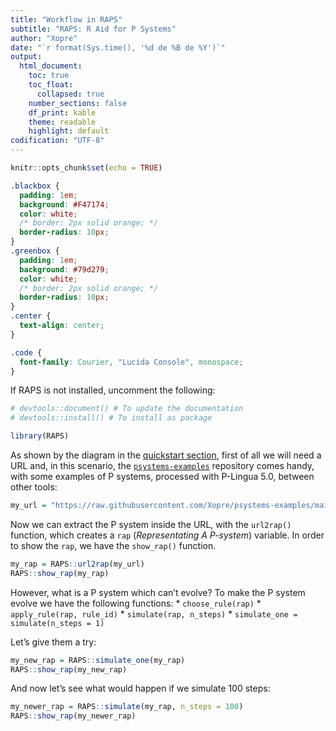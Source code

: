 ```yaml
---
title: "Workflow in RAPS"
subtitle: "RAPS: R Aid for P Systems"
author: "Xopre"
date: "`r format(Sys.time(), '%d de %B de %Y')`"
output: 
  html_document:
    toc: true
    toc_float: 
      collapsed: true
    number_sections: false 
    df_print: kable
    theme: readable
    highlight: default 
codification: "UTF-8"
---
```


```r
knitr::opts_chunk$set(echo = TRUE)
```

```css
.blackbox {
  padding: 1em;
  background: #F47174;
  color: white;
  /* border: 2px solid orange; */
  border-radius: 10px;
}
.greenbox {
  padding: 1em;
  background: #79d279;
  color: white;
  /* border: 2px solid orange; */
  border-radius: 10px;
}
.center {
  text-align: center;
}

.code {
  font-family: Courier, "Lucida Console", monospace;
}
```

If RAPS is not installed, uncomment the following:
```r
# devtools::document() # To update the documentation
# devtools::install() # To install as package
```

```r
library(RAPS)
```


As shown by the diagram in the [quickstart section](https://github.com/Xopre/RAPS#quickstart), first of all we will need a URL and, in this scenario, the [`psystems-examples`](https://github.com/Xopre/psystems-examples) repository comes handy, with some examples of P systems, processed with P-Lingua 5.0, between other tools:

```r
my_url = "https://raw.githubusercontent.com/Xopre/psystems-examples/main/plingua5/transition_1.xml"
```

Now we can extract the P system inside the URL, with the `url2rap()` function, which creates a `rap` (*Representating A P-system*) variable. In order to show the `rap`, we have the `show_rap()` function.

```r
my_rap = RAPS::url2rap(my_url)
RAPS::show_rap(my_rap)
```

However, what is a P system which can't evolve? To make the P system evolve we have the following functions:
* `choose_rule(rap)`
* `apply_rule(rap, rule_id)`
* `simulate(rap, n_steps)`
* `simulate_one = simulate(n_steps = 1)`

Let's give them a try:

```r
my_new_rap = RAPS::simulate_one(my_rap)
RAPS::show_rap(my_new_rap)
```

And now let's see what would happen if we simulate 100 steps:
```r
my_newer_rap = RAPS::simulate(my_rap, n_steps = 100)
RAPS::show_rap(my_newer_rap)
```
